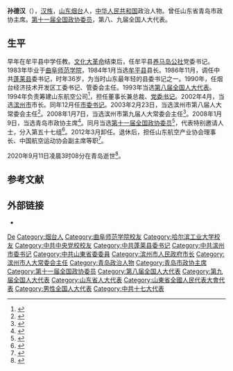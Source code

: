 {{Infobox officeholder
| 姓名     = 孙德汉
| 图像     = 
| 性别     = 男
| 职务     = {{CPPCC logo}}[[青岛市|青岛市]]政协主席
| 就任日期 = 2008年1月
| 卸任日期 = 2012年3月
| 职务1    = {{CPPCC logo}}[[第十一届全国政协委员|第十一届全国政协委员]]
| 就任日期1= 2008年3月
| 卸任日期1= 2013年3月
| 职务2    = {{中国国徽}}[[全国人大代表|全国人大代表]]
| 就任日期2= 1993年3月
| 卸任日期2= 2003年3月
| 出生日期 = 1950年11月
| 出生地点 = {{CHN}}[[山东省|山东省]]
| 逝世日期 = {{Dda|2020|9|11|1950|11}}
| 逝世地点 = {{CHN}}山东省[[青岛市|青岛市]]
| 籍贯     = [[山东|山东]][[烟台|烟台]]
| 职业     = [[政治人物|政治人物]]
| 母校     = [[中共中央党校|中共中央党校]]
| 政党     = {{中国共产党}}
}}
'''孙德汉'''（{{bd|1950年|11月|2020年|9月11日|catIdx=Sun}}），[[汉族|汉族]]，[[山东|山东]][[烟台|烟台]]人，[[中华人民共和国|中华人民共和国]]政治人物。曾任山东省青岛市政协主席。[[第十一届全国政协委员|第十一届全国政协委员]]，第八、九届全国人大代表。
==生平==
早年在牟平县中学任教。[[文化大革命|文化大革命]]结束后，任牟平县[[养马岛街道|养马岛公社]]党委书记。1983年毕业于[[曲阜师范学院|曲阜师范学院]]，1984年1月当选[[牟平县|牟平县]]县长。1986年11月，调任中共[[蓬莱县|蓬莱县]]委书记，时年36岁，为当时山东最年轻的县委书记之一。1990年，任烟台经济技术开发区工委书记、管委会主任。1993年当选[[第八届全国人大代表|第八届全国人大代表]]。1994年负责筹建山东航空公司<ref>{{cite web |title=访山东航空产业协会理事长孙德汉 |url=http://www.caacnews.com.cn/2012zt/2496/201307/t20130730_1018197.html |publisher=中国民航网 |date=2013-07-30}}</ref>，担任董事长兼总裁、[[党委书记|党委书记]]。2002年4月，当选[[滨州市|滨州市]]市长。同年12月任[[市委书记|市委书记]]。2003年2月23日，当选滨州市第八届人大常委会主任<ref>{{cite web |title=山东十市选举产生人大主任、市长、政协主席 |url=http://unn.people.com.cn/GB/channel326/327/740/200302/27/246273.html |publisher=人民网 |date=2003-02-27 |access-date=2020-09-12 |archive-date=2004-09-13 |archive-url=https://web.archive.org/web/20040913165557/http://unn.people.com.cn/GB/channel326/327/740/200302/27/246273.html |dead-url=no }}</ref>。2008年1月7日，当选滨州市第九届人大常委会主任<ref>{{cite web |title=山东16市换届结束 选出新人大主任市长政协主席 |url=http://www.china.com.cn/news/txt/2008-01/09/content_9507600.htm |publisher=[[中国网|中国网]] |date=2008-01-09}}</ref>。2008年1月9日，当选青岛市政协主席<ref>{{cite web |title=市政协11届一次会议胜利闭幕 孙德汉当选主席 |url=http://www.qingdaonews.com/content/2008-01/10/content_7797187.htm |publisher=青岛新闻网 |date=2008-01-10 |access-date=2020-09-12 |archive-date=2012-04-11 |archive-url=https://web.archive.org/web/20120411070455/http://www.qingdaonews.com/content/2008-01/10/content_7797187.htm |dead-url=no }}</ref>。同月当选[[第十一届全国政协委员|第十一届全国政协委员]]<ref>{{cite news|title=第十一届全国政协委员名单|url=http://www.indaa.com.cn/zt/2009qglh/zxzs/200903/t20090303_127573.html|accessdate=2013年4月9日|newspaper=新华社北京1月25日电 中国人民政治协商会议第十一届全国委员会委员名单(共2237人，2008年1月25日政协第十届全国委员会常务委员会第二十次会议通过)|date=2008年1月25日|deadurl=yes|archiveurl=https://web.archive.org/web/20130928014403/http://www.indaa.com.cn/zt/2009qglh/zxzs/200903/t20090303_127573.html|archivedate=2013年9月28日}}</ref>，代表特别邀请人士，分入第五十七组<ref>{{cite news|title=全国政协信息-孙德汉|url=http://www.cppcc.gov.cn/CMS/wylibary/showJcwyxtInfoWylibary.action?tabJcwyxt.guid=11W0020670&wytype=wjwy|accessdate=2013-04-11|newspaper=全国政协委员会|archive-date=2019-06-09|archive-url=https://web.archive.org/web/20190609040022/http://www.cppcc.gov.cn/CMS/wylibary/showJcwyxtInfoWylibary.action?tabJcwyxt.guid=11W0020670&wytype=wjwy}}</ref>。2012年3月卸任。退休后，担任山东航空产业协会理事长、中国航空运动协会副主席等职<ref>{{cite web |title=协会领导介绍 |url=http://www.sdaia.com.cn/about.php?cid=7 |publisher=山东航空产业协会}}</ref>。

2020年9月11日凌晨3时08分在青岛逝世<ref>{{cite web |title=70岁孙德汉逝世，曾任山东滨州市委书记、青岛市政协主席 |url=https://www.thepaper.cn/newsDetail_forward_9131428 |publisher=澎湃新闻 |date=2020-09-11 |access-date=2020-09-12 |archive-date=2020-10-24 |archive-url=https://web.archive.org/web/20201024033300/https://www.thepaper.cn/newsDetail_forward_9131428 }}</ref>。
==参考文献==
{{reflist}}
==外部链接==
*{{cite web |title=孙德汉 |url=http://www.tyhk.com.cn/Html/thxf/2771.html |archiveurl=https://web.archive.org/web/20200912050009/http://www.tyhk.com.cn/Html/thxf/2771.html |archivedate=2020-09-12 |work=中国通用航空网 |access-date=2020-09-12 |dead-url=no }}
{{start box}}
{{s-par|prc-lcppcc}}
{{s-before|[[张旭升_(1945年)|张旭升]]}}
{{s-title|[[中国人民政治协商会议青岛市委员会|中国人民政治协商会议青岛市委员会]]主席|2008年1月－2012年3月}}
{{s-after|[[王书坚|王书坚]]}}
{{s-ppo|cpc}}
{{s-before|[[王宗廉|王宗廉]]}}
{{s-title|[[中国共产党滨州市委员会|中国共产党滨州市委员会]]书记|2002年12月－2008年2月}}
{{s-after|[[邓向阳|邓向阳]]}}
{{s-gov|prc}}
{{s-before|[[张执政|张执政]]}}
{{s-title|[[滨州市人民政府|滨州市人民政府]]市长|2002年4月－2002年12月}}
{{s-after|[[安世银|安世银]]}}
{{end box}}

{{中华人民共和国青岛市正职领导人}}
{{Authority control}}
{{DEFAULTSORT:Sun}}
[[Category:孙姓|De]]
[[Category:烟台人|Category:烟台人]]
[[Category:曲阜师范学院校友|Category:曲阜师范学院校友]]
[[Category:哈尔滨工业大学校友|Category:哈尔滨工业大学校友]]
[[Category:中共中央党校校友|Category:中共中央党校校友]]
[[Category:中共蓬莱县委书记|Category:中共蓬莱县委书记]]
[[Category:中共滨州市委书记|Category:中共滨州市委书记]]
[[Category:中共山東省委委員|Category:中共山東省委委員]]
[[Category:滨州市人民政府市长|Category:滨州市人民政府市长]]
[[Category:滨州市人大常委会主任|Category:滨州市人大常委会主任]]
[[Category:青岛政治人物|Category:青岛政治人物]]
[[Category:青岛市政协主席|Category:青岛市政协主席]]
[[Category:第十一届全国政协委员|Category:第十一届全国政协委员]]
[[Category:第八届全国人大代表|Category:第八届全国人大代表]]
[[Category:第九届全国人大代表|Category:第九届全国人大代表]]
[[Category:山东省人大代表|Category:山东省人大代表]]
[[Category:山東省全國人民代表大會代表|Category:山東省全國人民代表大會代表]]
[[Category:男性全国人大代表|Category:男性全国人大代表]]
[[Category:中共十七大代表|Category:中共十七大代表]]